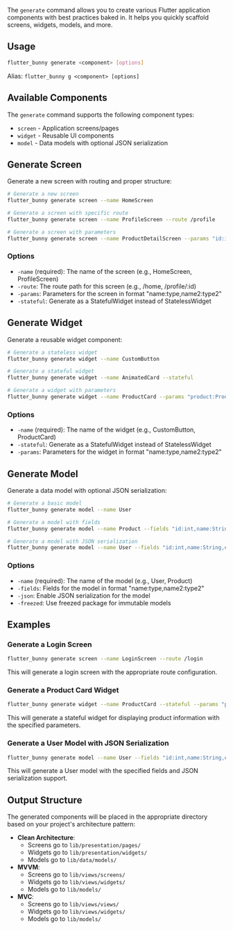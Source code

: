 The `generate` command allows you to create various Flutter application components with best practices baked in. It helps you quickly scaffold screens, widgets, models, and more.

## Usage

```bash
flutter_bunny generate <component> [options]

```

Alias: `flutter_bunny g <component> [options]`

## Available Components

The `generate` command supports the following component types:

- `screen` - Application screens/pages
- `widget` - Reusable UI components
- `model` - Data models with optional JSON serialization

## Generate Screen

Generate a new screen with routing and proper structure:

```bash
# Generate a new screen
flutter_bunny generate screen --name HomeScreen

# Generate a screen with specific route
flutter_bunny generate screen --name ProfileScreen --route /profile

# Generate a screen with parameters
flutter_bunny generate screen --name ProductDetailScreen --params "id:int,name:String"

```

### Options

- `-name` (required): The name of the screen (e.g., HomeScreen, ProfileScreen)
- `-route`: The route path for this screen (e.g., /home, /profile/:id)
- `-params`: Parameters for the screen in format "name:type,name2:type2"
- `-stateful`: Generate as a StatefulWidget instead of StatelessWidget

## Generate Widget

Generate a reusable widget component:

```bash
# Generate a stateless widget
flutter_bunny generate widget --name CustomButton

# Generate a stateful widget
flutter_bunny generate widget --name AnimatedCard --stateful

# Generate a widget with parameters
flutter_bunny generate widget --name ProductCard --params "product:Product,onTap:Function"

```

### Options

- `-name` (required): The name of the widget (e.g., CustomButton, ProductCard)
- `-stateful`: Generate as a StatefulWidget instead of StatelessWidget
- `-params`: Parameters for the widget in format "name:type,name2:type2"

## Generate Model

Generate a data model with optional JSON serialization:

```bash
# Generate a basic model
flutter_bunny generate model --name User

# Generate a model with fields
flutter_bunny generate model --name Product --fields "id:int,name:String,price:double,inStock:bool"

# Generate a model with JSON serialization
flutter_bunny generate model --name User --fields "id:int,name:String,email:String,createdAt:DateTime" --json

```

### Options

- `-name` (required): The name of the model (e.g., User, Product)
- `-fields`: Fields for the model in format "name:type,name2:type2"
- `-json`: Enable JSON serialization for the model
- `-freezed`: Use freezed package for immutable models

## Examples

### Generate a Login Screen

```bash
flutter_bunny generate screen --name LoginScreen --route /login

```

This will generate a login screen with the appropriate route configuration.

### Generate a Product Card Widget

```bash
flutter_bunny generate widget --name ProductCard --stateful --params "product:Product,onAddToCart:Function"

```

This will generate a stateful widget for displaying product information with the specified parameters.

### Generate a User Model with JSON Serialization

```bash
flutter_bunny generate model --name User --fields "id:int,name:String,email:String,isActive:bool,createdAt:DateTime" --json

```

This will generate a User model with the specified fields and JSON serialization support.

## Output Structure

The generated components will be placed in the appropriate directory based on your project's architecture pattern:

- **Clean Architecture**:
    - Screens go to `lib/presentation/pages/`
    - Widgets go to `lib/presentation/widgets/`
    - Models go to `lib/data/models/`
- **MVVM**:
    - Screens go to `lib/views/screens/`
    - Widgets go to `lib/views/widgets/`
    - Models go to `lib/models/`
- **MVC**:
    - Screens go to `lib/views/views/`
    - Widgets go to `lib/views/widgets/`
    - Models go to `lib/models/`